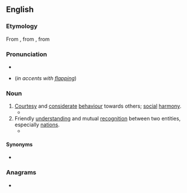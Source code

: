 ==English==

===Etymology===
From {{etyl|fr|en}} {{m|fr|comité}}, from {{etyl|la|en}} {{m|la|cōmitās}}, from {{m|la|cōmis||courteous}}

===Pronunciation===
* {{IPA|/ˈkɒmɪti/|lang=en}}
* {{homophones|lang=en|comedy}} (''in accents with [[flapping]]'')

===Noun===
{{en-noun|~|comities}}

# [[courtesy|Courtesy]] and [[considerate]] [[behaviour]] towards others; [[social]] [[harmony]].
#* {{quote-book|year=1994|author=Nelson Mandela|title=Long Walk to Freedom|publisher=Abacus|year_published=2010|page=96|passage=There, I saw not only flare-ups of ethnic animosity, but the '''comity''' that was also possible among men of different backgrounds.}}
# Friendly [[understanding]] and mutual [[recognition]] between two entities, especially [[nation]]s.
#* {{quote-news|work=The Washington Post|url=http://www.washingtonpost.com/wp-dyn/content/article/2007/01/04/AR2007010400802.html|passage=Democrats took control of the House and Senate after 12 years of nearly unbroken Republican rule, with resolute calls for bipartisan '''comity''' and a pledge to move quickly on an agenda of health care, homeland security, education and energy proposals.|author=Jonathan Weisman|date=January 5 2007|title=Democrats Take Control on Hill}}

====Synonyms====
* {{l|en|frith}}

===Anagrams===
* {{anagrams|en|myotic}}